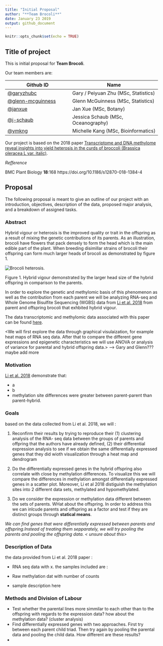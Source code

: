 ```yaml
---
title: "Initial Proposal"
author: "**Team Brocoli**"
date: January 23 2019
output: github_document
---
```


```r
knitr::opts_chunk$set(echo = TRUE)
```

## Title of project

This is initial proposal for **Team Brocoli**.

Our team members are: 

Github ID |  Name
---------|------------
[@garyzhubc](https://github.com/garyzhubc) | Gary / Peiyuan Zhu (MSc, Statistics)
[@glenn-mcguinness](https://github.com/glenn-mcguinness) | Glenn McGuinness (MSc, Statistics)
[@janxue](https://github.com/janxue) | Jan Xue (MSc, Botany)
[@j-schaub](https://github.com/j-schaub) | Jessica Schaub (MSc, Oceanography)
[@ymkng](https://github.com/ymkng) | Michelle Kang (MSc, Bioinformatics)


Our project is based on the 2018 paper [Transcriptome and DNA methylome reveal insights into yield heterosis in the curds of broccoli (Brassica oleracea L var. italic)](https://bmcplantbiol.biomedcentral.com/articles/10.1186/s12870-018-1384-4?fbclid=IwAR3glcIlScIMQzxMjWtuaDowqrv7DlZbzAjrTAiHRlXkRfWdyfWgt_BqCW4).

*Refference*

BMC Plant Biology **18**:168
https://doi.org/10.1186/s12870-018-1384-4

## Proposal

The following proposal is meant to give an outline of our project with an introduction, objectives, description of the data, proposed major analysis, and a breakdown of assigned tasks.

### Abstract

Hybrid vigour or heterosis is the improved quality or trait in the offspring as a result of mixing the genetic contributions of its parents. As an illustration, brocoli have flowers that pack densely to form the head which is the main edible part of the plant. When breeding disimillar strains of brocoli their offspring can form much larger heads of brocoli as demonstrated by figure 1. 

![Brocoli heterosis](https://scontent.fyka1-1.fna.fbcdn.net/v/t1.0-9/49213408_10218077757916241_2440798217458155520_n.jpg?_nc_cat=111&_nc_ht=scontent.fyka1-1.fna&oh=d67a2a1ec54157595a7320d8cbed3bc3&oe=5CFB074F).

Figure 1. Hybrid vigour demonstrated by the larger head size of the hybrid offspring in comparison to the parents.

In order to explore the genetic and methylomic basis of this phenomenon as well as the contribution from each parent we will be analyzing RNA-seq and Whole Genome Bisulfite Sequencing (WGBS) data from [Li et al. 2018](https://bmcplantbiol.biomedcentral.com/articles/10.1186/s12870-018-1384-4) from parent and offspring brocoli that exhbited hybrid vigour. 
 
The data transcriptomic and methylomic data associated with this paper can be found [here](https://static-content.springer.com/esm/art%3A10.1186%2Fs12870-018-1384-4/MediaObjects/12870_2018_1384_MOESM2_ESM.zip).

<We will first explore the data through graphical visulaization, for example heat maps of RNA seq data. After that to compare the different gene expressions and epigenetic characteristics we will use ANOVA or analysis of variance for parental and hybrid offspring data.> --> Gary and Glenn??? maybe add more


### Motivation 

[Li et al. 2018](https://bmcplantbiol.biomedcentral.com/articles/10.1186/s12870-018-1384-4) demonstrate that:

- a
- b
- methylation site differences were greater between parent-parent than parent-hybrid.

### Goals

based on the data collected from Li et al. 2018, we will :

1. Reconfirm their results by trying to reproduce their (1) clustering analysis of the RNA- seq data between the groups of parents and offpring that the authors have already defined, (2) their differential expression analysis to see if we obtain the same differentially expressed genes that they did wioth visualization through a heat map and dendrogram

2. Do the differentially expressed genes in the hybrid offspring also correlate with close by methylation differences. To visualize this we will compare the differences in methylation amongst differentially expressed genes in a scatter plot. Moreover, Li et al 2018 distiguish the methylation sites into 2 different data sets, methylated and hypomethylated.

3. Do we consider the expression or methylation data different between the sets of parents. WHat about the offspring. In order to address this we can inlcude parents and offspring as a factor and test if they are distinct groups through **statical means**. 

*We can find genes that were differentially expressed between parents and offspring.Instead of treating them sepparately, we will try pooling the parents and pooling the offspring data. < unsure about this>*


### Description of Data

the data provided from Li et al. 2018 paper :

- RNA seq data with x. the samples included are :


- Raw methylation dat with number of counts
- sample description here



### Methods and Division of Labour

- Test whether the parental lines more simmilar to each other than to the offspring with regards to the expression data? how about the methylation data? (cluster analysis)
- Find differentially expressed genes with two approaches. First try between each parent child triad. Then try again by pooling the parental data and pooling the child data. How different are these results?
- 